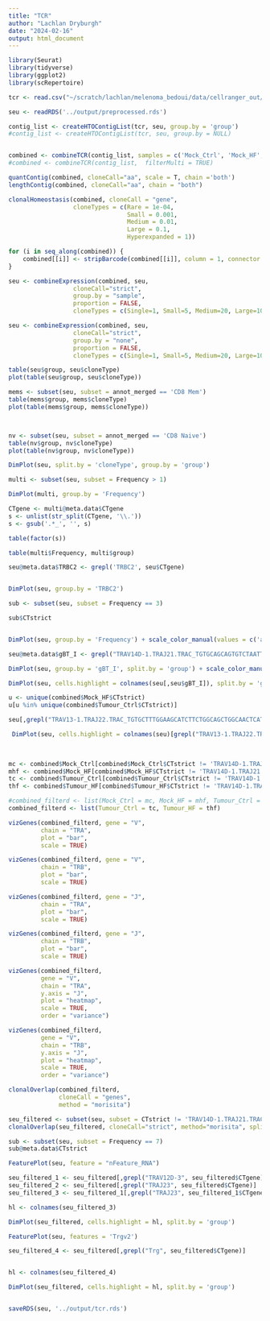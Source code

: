 ```yaml
---
title: "TCR"
author: "Lachlan Dryburgh"
date: "2024-02-16"
output: html_document
---
```


```r
library(Seurat)
library(tidyverse)
library(ggplot2)
library(scRepertoire)
```


```r
tcr <- read.csv("~/scratch/lachlan/melenoma_bedoui/data/cellranger_out/outs/per_sample_outs/cellranger_out/vdj_t/filtered_contig_annotations.csv")

seu <- readRDS('../output/preprocessed.rds')
```

```r
contig_list <- createHTOContigList(tcr, seu, group.by = 'group')
#contig_list <- createHTOContigList(tcr, seu, group.by = NULL)


combined <- combineTCR(contig_list, samples = c('Mock_Ctrl', 'Mock_HF', 'Tumour_Ctrl', 'Tumour_HF'), filterMulti = TRUE)
#combined <- combineTCR(contig_list,  filterMulti = TRUE)

quantContig(combined, cloneCall="aa", scale = T, chain ='both')
lengthContig(combined, cloneCall="aa", chain = "both") 

clonalHomeostasis(combined, cloneCall = "gene", 
                  cloneTypes = c(Rare = 1e-04, 
                                 Small = 0.001, 
                                 Medium = 0.01, 
                                 Large = 0.1, 
                                 Hyperexpanded = 1))


```
```r
for (i in seq_along(combined)) {
    combined[[i]] <- stripBarcode(combined[[i]], column = 1, connector = "_", num_connects = 3)
}

seu <- combineExpression(combined, seu, 
                  cloneCall="strict", 
                  group.by = "sample",  
                  proportion = FALSE, 
                  cloneTypes = c(Single=1, Small=5, Medium=20, Large=100, Hyperexpanded=500))

seu <- combineExpression(combined, seu, 
                  cloneCall="strict", 
                  group.by = "none",  
                  proportion = FALSE, 
                  cloneTypes = c(Single=1, Small=5, Medium=20, Large=100, Hyperexpanded=500))

table(seu$group, seu$cloneType)
plot(table(seu$group, seu$cloneType))

mems <- subset(seu, subset = annot_merged == 'CD8 Mem')
table(mems$group, mems$cloneType)
plot(table(mems$group, mems$cloneType))



nv <- subset(seu, subset = annot_merged == 'CD8 Naive')
table(nv$group, nv$cloneType)
plot(table(nv$group, nv$cloneType))
```
```r
DimPlot(seu, split.by = 'cloneType', group.by = 'group') 
```
```r
multi <- subset(seu, subset = Frequency > 1)

DimPlot(multi, group.by = 'Frequency')

CTgene <- multi@meta.data$CTgene
s <- unlist(str_split(CTgene, '\\.'))
s <- gsub('.*_', '', s)

table(factor(s))

table(multi$Frequency, multi$group)

seu@meta.data$TRBC2 <- grepl('TRBC2', seu$CTgene)


DimPlot(seu, group.by = 'TRBC2')
```
```r
sub <- subset(seu, subset = Frequency == 3)

sub$CTstrict


DimPlot(seu, group.by = 'Frequency') + scale_color_manual(values = c('azure2', 'red', 'blue',  'yellow', 'green', 'orange', 'purple'), breaks = c('1', '2','3','4','5','6','7'), )
```
```r
seu@meta.data$gBT_I <- grepl("TRAV14D-1.TRAJ21.TRAC_TGTGCAGCAGTGTCTAATTACAACGTGCTTTACTTC_TRBV26.TRBD1.TRBJ1-2.TRBC1_TGTGCCAGCAGAGGACAGGGGGTCTCCGACTACACCTTC", seu$CTstrict)

DimPlot(seu, group.by = 'gBT_I', split.by = 'group') + scale_color_manual(values = c('red', 'azure2'), breaks = c('TRUE', 'FALSE'))

DimPlot(seu, cells.highlight = colnames(seu[,seu$gBT_I]), split.by = 'group') 
```

```r
u <- unique(combined$Mock_HF$CTstrict)
u[u %in% unique(combined$Tumour_Ctrl$CTstrict)]

seu[,grepl("TRAV13-1.TRAJ22.TRAC_TGTGCTTTGGAAGCATCTTCTGGCAGCTGGCAACTCATCTTT_NA_NA", seu$CTstrict)]@meta.data

 DimPlot(seu, cells.highlight = colnames(seu)[grepl("TRAV13-1.TRAJ22.TRAC_TGTGCTTTGGAAGCATCTTCTGGCAGCTGGCAACTCATCTTT_NA_NA", seu$CTstrict)], split.by = 'group')
 
 
```


```r
mc <- combined$Mock_Ctrl[combined$Mock_Ctrl$CTstrict != 'TRAV14D-1.TRAJ21.TRAC_TGTGCAGCAGTGTCTAATTACAACGTGCTTTACTTC_TRBV26.TRBD1.TRBJ1-2.TRBC1_TGTGCCAGCAGAGGACAGGGGGTCTCCGACTACACCTTC',]
mhf <- combined$Mock_HF[combined$Mock_HF$CTstrict != 'TRAV14D-1.TRAJ21.TRAC_TGTGCAGCAGTGTCTAATTACAACGTGCTTTACTTC_TRBV26.TRBD1.TRBJ1-2.TRBC1_TGTGCCAGCAGAGGACAGGGGGTCTCCGACTACACCTTC',]
tc <- combined$Tumour_Ctrl[combined$Tumour_Ctrl$CTstrict != 'TRAV14D-1.TRAJ21.TRAC_TGTGCAGCAGTGTCTAATTACAACGTGCTTTACTTC_TRBV26.TRBD1.TRBJ1-2.TRBC1_TGTGCCAGCAGAGGACAGGGGGTCTCCGACTACACCTTC',]
thf <- combined$Tumour_HF[combined$Tumour_HF$CTstrict != 'TRAV14D-1.TRAJ21.TRAC_TGTGCAGCAGTGTCTAATTACAACGTGCTTTACTTC_TRBV26.TRBD1.TRBJ1-2.TRBC1_TGTGCCAGCAGAGGACAGGGGGTCTCCGACTACACCTTC',]

#combined_filterd <- list(Mock_Ctrl = mc, Mock_HF = mhf, Tumour_Ctrl = tc, Tumour_HF = thf) 
combined_filterd <- list(Tumour_Ctrl = tc, Tumour_HF = thf) 

vizGenes(combined_filterd, gene = "V", 
         chain = "TRA", 
         plot = "bar", 
         scale = TRUE)

vizGenes(combined_filterd, gene = "V", 
         chain = "TRB", 
         plot = "bar", 
         scale = TRUE)

vizGenes(combined_filterd, gene = "J", 
         chain = "TRA", 
         plot = "bar", 
         scale = TRUE)

vizGenes(combined_filterd, gene = "J", 
         chain = "TRB", 
         plot = "bar", 
         scale = TRUE)

vizGenes(combined_filterd, 
         gene = "V", 
         chain = "TRA", 
         y.axis = "J", 
         plot = "heatmap", 
         scale = TRUE, 
         order = "variance")

vizGenes(combined_filterd, 
         gene = "V", 
         chain = "TRB", 
         y.axis = "J", 
         plot = "heatmap", 
         scale = TRUE, 
         order = "variance")
```
```r
clonalOverlap(combined_filterd, 
              cloneCall = "genes", 
              method = "morisita")

seu_filtered <- subset(seu, subset = CTstrict != 'TRAV14D-1.TRAJ21.TRAC_TGTGCAGCAGTGTCTAATTACAACGTGCTTTACTTC_TRBV26.TRBD1.TRBJ1-2.TRBC1_TGTGCCAGCAGAGGACAGGGGGTCTCCGACTACACCTTC')
clonalOverlap(seu_filtered, cloneCall="strict", method="morisita", split.by = 'seurat_clusters')
```

```r
sub <- subset(seu, subset = Frequency == 7)
sub@meta.data$CTstrict
```
```r


FeaturePlot(seu, feature = "nFeature_RNA")

```

```r

seu_filtered_1 <- seu_filtered[,grepl("TRAV12D-3", seu_filtered$CTgene)]
seu_filtered_2 <- seu_filtered[,grepl("TRAJ23", seu_filtered$CTgene)]
seu_filtered_3 <- seu_filtered_1[,grepl("TRAJ23", seu_filtered_1$CTgene)]

hl <- colnames(seu_filtered_3)

DimPlot(seu_filtered, cells.highlight = hl, split.by = 'group')
```

```r
FeaturePlot(seu, features = 'Trgv2')

seu_filtered_4 <- seu_filtered[,grepl("Trg", seu_filtered$CTgene)]


hl <- colnames(seu_filtered_4)

DimPlot(seu_filtered, cells.highlight = hl, split.by = 'group')
```
```r

```


```r
saveRDS(seu, '../output/tcr.rds')
```

